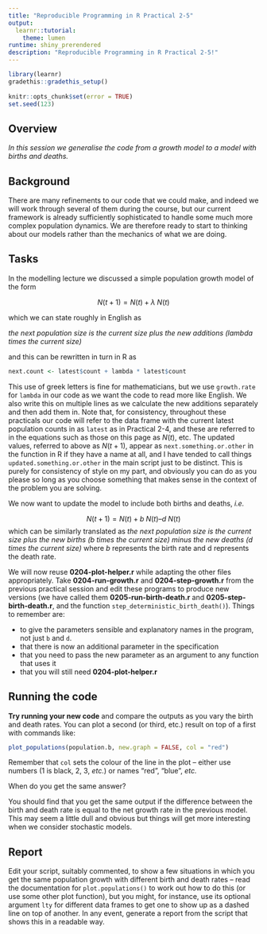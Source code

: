 ```yaml
---
title: "Reproducible Programming in R Practical 2-5"
output: 
  learnr::tutorial:
    theme: lumen
runtime: shiny_prerendered
description: "Reproducible Programming in R Practical 2-5!"
---
```


```r
library(learnr)
gradethis::gradethis_setup()
 
knitr::opts_chunk$set(error = TRUE)
set.seed(123)
```


## Overview
*In this session we generalise the code from a growth model to a model with births and deaths.*

## Background

There are many refinements to our code that we could make, and indeed we will work through several of them during the course, but our current framework is already sufficiently sophisticated to handle some much more complex population dynamics. We are therefore ready to start to thinking about our models rather than the mechanics of what we are doing.

## Tasks

In the modelling lecture we discussed a simple population growth model of the form

$$N(t+1) = N(t) + \lambda\; N(t)$$

which we can state roughly in English as

*the next population size is the current size plus the new additions (lambda times the current size)*

and this can be rewritten in turn in R as

```r
next.count <- latest$count + lambda * latest$count
```

This use of greek letters is fine for mathematicians, but we use `growth.rate` 
for `lambda` in our code as we want the code to read more like English. We also 
write this on multiple lines as we calculate the new additions separately and 
then add them in. Note that, for consistency, throughout these practicals our 
code will refer to the data frame with the current latest population counts in 
as `latest` as in Practical 2-4, and these are referred to in the equations such
as those on this page as $N(t)$, etc. The updated values, referred to above as
$N(t+1)$, appear as `next.something.or.other` in the function in R if they 
have a name at all, and I have tended to call things
`updated.something.or.other` in the main script just to be distinct. This is
purely for consistency of style on my part, and obviously you can do as you 
please so long as you choose something that makes sense in the context of the
problem you are solving.

We now want to update the model to include both births and deaths, *i.e.*

$$N(t+1) = N(t) + b\; N(t) – d\; N(t)$$
which can be similarly translated as
*the next population size is the current size plus the new births (b times the current size) minus the new deaths (d times the current size)*
where $b$ represents the birth rate and d represents the death rate.

We will now reuse **0204-plot-helper.r** while adapting the other files 
appropriately. Take **0204-run-growth.r** and **0204-step-growth.r** from the 
previous practical session and edit these programs to produce new versions (we
have called them **0205-run-birth-death.r** and **0205-step-birth-death.r**, and 
the function `step_deterministic_birth_death()`). Things to remember are:

* to give the parameters sensible and explanatory names in the program, not just `b` and `d`.
* that there is now an additional parameter in the specification
* that you need to pass the new parameter as an argument to any function that uses it
* that you will still need **0204-plot-helper.r**

## Running the code

**Try running your new code** and compare the outputs as you vary the birth and death rates. You can plot a second (or third, etc.) result on top of a first with commands like:

```r
plot_populations(population.b, new.graph = FALSE, col = "red")
```

Remember that `col` sets the colour of the line in the plot – either use numbers 
(1 is black, 2, 3, *etc.*) or names "red", "blue", *etc.*

When do you get the same answer?

You should find that you get the same output if the difference between the birth
and death rate is equal to the net growth rate in the previous model. This may
seem a little dull and obvious but things will get more interesting when we 
consider stochastic models.

## Report

Edit your script, suitably commented, to show a few situations in which you get 
the same population growth with different birth and death rates – read the
documentation for `plot.populations()` to work out how to do this (or use some 
other plot function), but you might, for instance, use its optional argument 
`lty` for different data frames to get one to show up as a dashed line on top of
another. In any event, generate a report from the script that shows this in a 
readable way.
